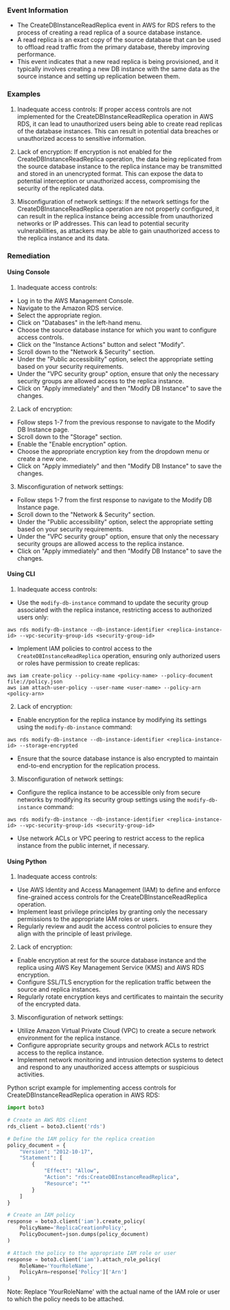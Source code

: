 
### Event Information

- The CreateDBInstanceReadReplica event in AWS for RDS refers to the process of creating a read replica of a source database instance.
- A read replica is an exact copy of the source database that can be used to offload read traffic from the primary database, thereby improving performance.
- This event indicates that a new read replica is being provisioned, and it typically involves creating a new DB instance with the same data as the source instance and setting up replication between them.


### Examples

1. Inadequate access controls: If proper access controls are not implemented for the CreateDBInstanceReadReplica operation in AWS RDS, it can lead to unauthorized users being able to create read replicas of the database instances. This can result in potential data breaches or unauthorized access to sensitive information.

2. Lack of encryption: If encryption is not enabled for the CreateDBInstanceReadReplica operation, the data being replicated from the source database instance to the replica instance may be transmitted and stored in an unencrypted format. This can expose the data to potential interception or unauthorized access, compromising the security of the replicated data.

3. Misconfiguration of network settings: If the network settings for the CreateDBInstanceReadReplica operation are not properly configured, it can result in the replica instance being accessible from unauthorized networks or IP addresses. This can lead to potential security vulnerabilities, as attackers may be able to gain unauthorized access to the replica instance and its data.

### Remediation

#### Using Console

1. Inadequate access controls:
- Log in to the AWS Management Console.
- Navigate to the Amazon RDS service.
- Select the appropriate region.
- Click on "Databases" in the left-hand menu.
- Choose the source database instance for which you want to configure access controls.
- Click on the "Instance Actions" button and select "Modify".
- Scroll down to the "Network & Security" section.
- Under the "Public accessibility" option, select the appropriate setting based on your security requirements.
- Under the "VPC security group" option, ensure that only the necessary security groups are allowed access to the replica instance.
- Click on "Apply immediately" and then "Modify DB Instance" to save the changes.

2. Lack of encryption:
- Follow steps 1-7 from the previous response to navigate to the Modify DB Instance page.
- Scroll down to the "Storage" section.
- Enable the "Enable encryption" option.
- Choose the appropriate encryption key from the dropdown menu or create a new one.
- Click on "Apply immediately" and then "Modify DB Instance" to save the changes.

3. Misconfiguration of network settings:
- Follow steps 1-7 from the first response to navigate to the Modify DB Instance page.
- Scroll down to the "Network & Security" section.
- Under the "Public accessibility" option, select the appropriate setting based on your security requirements.
- Under the "VPC security group" option, ensure that only the necessary security groups are allowed access to the replica instance.
- Click on "Apply immediately" and then "Modify DB Instance" to save the changes.

#### Using CLI

1. Inadequate access controls:
- Use the `modify-db-instance` command to update the security group associated with the replica instance, restricting access to authorized users only:
```
aws rds modify-db-instance --db-instance-identifier <replica-instance-id> --vpc-security-group-ids <security-group-id>
```
- Implement IAM policies to control access to the `CreateDBInstanceReadReplica` operation, ensuring only authorized users or roles have permission to create replicas:
```
aws iam create-policy --policy-name <policy-name> --policy-document file://policy.json
aws iam attach-user-policy --user-name <user-name> --policy-arn <policy-arn>
```

2. Lack of encryption:
- Enable encryption for the replica instance by modifying its settings using the `modify-db-instance` command:
```
aws rds modify-db-instance --db-instance-identifier <replica-instance-id> --storage-encrypted
```
- Ensure that the source database instance is also encrypted to maintain end-to-end encryption for the replication process.

3. Misconfiguration of network settings:
- Configure the replica instance to be accessible only from secure networks by modifying its security group settings using the `modify-db-instance` command:
```
aws rds modify-db-instance --db-instance-identifier <replica-instance-id> --vpc-security-group-ids <security-group-id>
```
- Use network ACLs or VPC peering to restrict access to the replica instance from the public internet, if necessary.

#### Using Python

1. Inadequate access controls:
- Use AWS Identity and Access Management (IAM) to define and enforce fine-grained access controls for the CreateDBInstanceReadReplica operation.
- Implement least privilege principles by granting only the necessary permissions to the appropriate IAM roles or users.
- Regularly review and audit the access control policies to ensure they align with the principle of least privilege.

2. Lack of encryption:
- Enable encryption at rest for the source database instance and the replica using AWS Key Management Service (KMS) and AWS RDS encryption.
- Configure SSL/TLS encryption for the replication traffic between the source and replica instances.
- Regularly rotate encryption keys and certificates to maintain the security of the encrypted data.

3. Misconfiguration of network settings:
- Utilize Amazon Virtual Private Cloud (VPC) to create a secure network environment for the replica instance.
- Configure appropriate security groups and network ACLs to restrict access to the replica instance.
- Implement network monitoring and intrusion detection systems to detect and respond to any unauthorized access attempts or suspicious activities.

Python script example for implementing access controls for CreateDBInstanceReadReplica operation in AWS RDS:

```python
import boto3

# Create an AWS RDS client
rds_client = boto3.client('rds')

# Define the IAM policy for the replica creation
policy_document = {
    "Version": "2012-10-17",
    "Statement": [
        {
            "Effect": "Allow",
            "Action": "rds:CreateDBInstanceReadReplica",
            "Resource": "*"
        }
    ]
}

# Create an IAM policy
response = boto3.client('iam').create_policy(
    PolicyName='ReplicaCreationPolicy',
    PolicyDocument=json.dumps(policy_document)
)

# Attach the policy to the appropriate IAM role or user
response = boto3.client('iam').attach_role_policy(
    RoleName='YourRoleName',
    PolicyArn=response['Policy']['Arn']
)
```

Note: Replace 'YourRoleName' with the actual name of the IAM role or user to which the policy needs to be attached.

